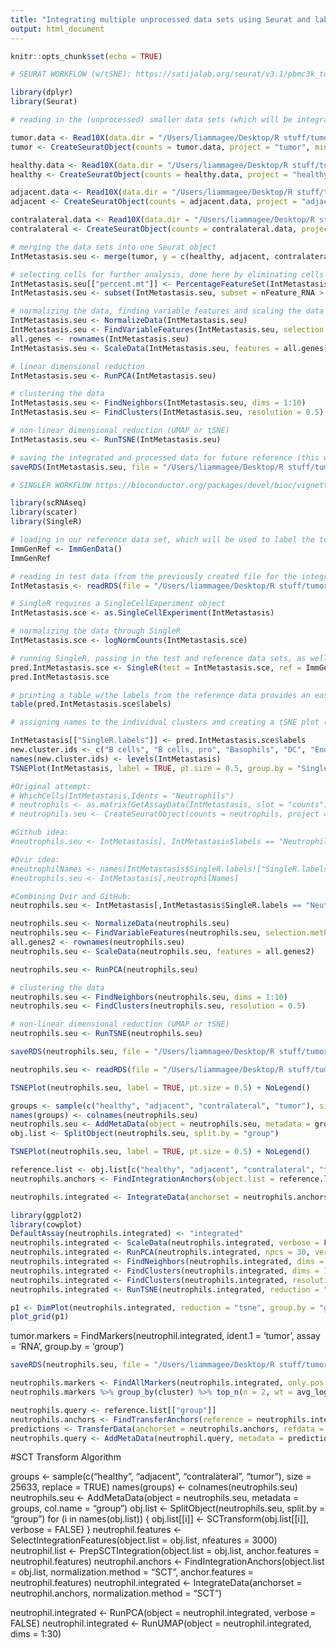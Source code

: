 ```yaml
---
title: "Integrating multiple unprocessed data sets using Seurat and labeling with SingleR"
output: html_document
---
```


```r
knitr::opts_chunk$set(echo = TRUE)
```



```r
# SEURAT WORKFLOW (w/tSNE): https://satijalab.org/seurat/v3.1/pbmc3k_tutorial.html

library(dplyr)
library(Seurat)
```

```r
# reading in the (unprocessed) smaller data sets (which will be integrated later) as dgCMatrix objects using the Read10X function, then converting the data sets into Seurat objects so that they can be manipulated according to the Seurat workflow

tumor.data <- Read10X(data.dir = "/Users/liammagee/Desktop/R stuff/tumorSet/1374-tumor/filtered_feature_bc_matrix")
tumor <- CreateSeuratObject(counts = tumor.data, project = "tumor", min.cells = 3, min.features = 200)

healthy.data <- Read10X(data.dir = "/Users/liammagee/Desktop/R stuff/tumorSet/1336-healthy/filtered_feature_bc_matrix")
healthy <- CreateSeuratObject(counts = healthy.data, project = "healthy", min.cells = 3, min.features = 200)

adjacent.data <- Read10X(data.dir = "/Users/liammagee/Desktop/R stuff/tumorSet/1374-adjacent/filtered_feature_bc_matrix")
adjacent <- CreateSeuratObject(counts = adjacent.data, project = "adjacent", min.cells = 3, min.features = 200) 

contralateral.data <- Read10X(data.dir = "/Users/liammagee/Desktop/R stuff/tumorSet/1374-contralateral/filtered_feature_bc_matrix")
contralateral <- CreateSeuratObject(counts = contralateral.data, project = "contralateral", min.cells = 3, min.features = 200) 

# merging the data sets into one Seurat object
IntMetastasis.seu <- merge(tumor, y = c(healthy, adjacent, contralateral), add.cell.ids = c("tumor", "healthy", "adjacent", "contralateral"))
```

```r
# selecting cells for further analysis, done here by eliminating cells with too high or too low RNA feature reads, or with mtDNA contamination
IntMetastasis.seu[["percent.mt"]] <- PercentageFeatureSet(IntMetastasis.seu, pattern = "^MT-")
IntMetastasis.seu <- subset(IntMetastasis.seu, subset = nFeature_RNA > 200 & nFeature_RNA < 2500 & percent.mt < 5)
```

```r
# normalizing the data, finding variable features and scaling the data
IntMetastasis.seu <- NormalizeData(IntMetastasis.seu)
IntMetastasis.seu <- FindVariableFeatures(IntMetastasis.seu, selection.method = "vst", nfeatures = 2000)
all.genes <- rownames(IntMetastasis.seu)
IntMetastasis.seu <- ScaleData(IntMetastasis.seu, features = all.genes)
```

```r
# linear dimensional reduction
IntMetastasis.seu <- RunPCA(IntMetastasis.seu)

# clustering the data
IntMetastasis.seu <- FindNeighbors(IntMetastasis.seu, dims = 1:10)
IntMetastasis.seu <- FindClusters(IntMetastasis.seu, resolution = 0.5)

# non-linear dimensional reduction (UMAP or tSNE)
IntMetastasis.seu <- RunTSNE(IntMetastasis.seu)
```

```r
# saving the integrated and processed data for future reference (this way, the computationally intensive above code only needs to be run once unless it needs to be altered)
saveRDS(IntMetastasis.seu, file = "/Users/liammagee/Desktop/R stuff/tumorSet/IntMetastasis.rds")
```

```r
# SINGLER WORKFLOW https://bioconductor.org/packages/devel/bioc/vignettes/SingleR/inst/doc/SingleR.html

library(scRNAseq)
library(scater)
library(SingleR)
```


```r
# loading in our reference data set, which will be used to label the test data set (the merged object created earlier)
ImmGenRef <- ImmGenData()
ImmGenRef
```
```r
# reading in test data (from the previously created file for the integrated data)
IntMetastasis <- readRDS(file = "/Users/liammagee/Desktop/R stuff/tumorSet/IntMetastasis.rds")

# SingleR requires a SingleCellExperiment object
IntMetastasis.sce <- as.SingleCellExperiment(IntMetastasis)

# normalizing the data through SingleR
IntMetastasis.sce <- logNormCounts(IntMetastasis.sce)
```


```r
# running SingleR, passing in the test and reference data sets, as well as the labels from the reference data
pred.IntMetastasis.sce <- SingleR(test = IntMetastasis.sce, ref = ImmGenRef, labels = ImmGenRef$label.main)
pred.IntMetastasis.sce
```
```r
# printing a table w/the labels from the reference data provides an easy way of verifying the data's accuracy
table(pred.IntMetastasis.sce$labels)
```
```r
# assigning names to the individual clusters and creating a tSNE plot (note: this process must first be done without labeling the clusters, in order to see what the cluster names are. the cluster names from this initial run are then added in to all future runs.)

IntMetastasis[["SingleR.labels"]] <- pred.IntMetastasis.sce$labels
new.cluster.ids <- c("B cells", "B cells, pro", "Basophils", "DC", "Endothelial cells", "Eosinophils",  "Epithelial cells", "Fibroblasts", "ILC", "Macrophages", "Mast cells", "Microglia", "Monocytes", "Neutrophils", "NK cells", "NKT", "Stem cells", "Stromal cells", "T cells", "Tgd")
names(new.cluster.ids) <- levels(IntMetastasis)
TSNEPlot(IntMetastasis, label = TRUE, pt.size = 0.5, group.by = "SingleR.labels") + NoLegend()
```
```r
#Original attempt:
# WhichCells(IntMetastasis,Idents = "Neutrophils")
# neutrophils <- as.matrix(GetAssayData(IntMetastasis, slot = "counts")[, WhichCells(IntMetastasis, Idents = "Neutrophils")])
# neutrophils.seu <- CreateSeuratObject(counts = neutrophils, project = "justNeutros", min.cells = 3, min.features = 200)

#Github idea:
#neutrophils.seu <- IntMetastasis[, IntMetastasis$labels == "Neutrophils"]

#Dvir idea:
#neutrophilNames <- names(IntMetastasis$SingleR.labels)["SingleR.labels" %in% c('Neutrophils')]
#neutrophils.seu <- IntMetastasis[,neutrophilNames]

#Combining Dvir and GitHub:
neutrophils.seu <- IntMetastasis[,IntMetastasis$SingleR.labels == "Neutrophils"]
```
```r
neutrophils.seu <- NormalizeData(neutrophils.seu)
neutrophils.seu <- FindVariableFeatures(neutrophils.seu, selection.method = "vst", nfeatures = 2000)
all.genes2 <- rownames(neutrophils.seu)
neutrophils.seu <- ScaleData(neutrophils.seu, features = all.genes2)

neutrophils.seu <- RunPCA(neutrophils.seu)

# clustering the data
neutrophils.seu <- FindNeighbors(neutrophils.seu, dims = 1:10)
neutrophils.seu <- FindClusters(neutrophils.seu, resolution = 0.5)

# non-linear dimensional reduction (UMAP or tSNE)
neutrophils.seu <- RunTSNE(neutrophils.seu)

```
```r
saveRDS(neutrophils.seu, file = "/Users/liammagee/Desktop/R stuff/tumorSet/Neutrophils.rds")

```
```r
neutrophils.seu <- readRDS(file = "/Users/liammagee/Desktop/R stuff/tumorSet/Neutrophils.rds")
```
```r
TSNEPlot(neutrophils.seu, label = TRUE, pt.size = 0.5) + NoLegend()
```

```r
groups <- sample(c("healthy", "adjacent", "contralateral", "tumor"), size = 25633, replace = TRUE)
names(groups) <- colnames(neutrophils.seu)
neutrophils.seu <- AddMetaData(object = neutrophils.seu, metadata = groups, col.name = "group")
obj.list <- SplitObject(neutrophils.seu, split.by = "group")
```
```r
TSNEPlot(neutrophils.seu, label = TRUE, pt.size = 0.5) + NoLegend()
```

```r
reference.list <- obj.list[c("healthy", "adjacent", "contralateral", "tumor")]
neutrophils.anchors <- FindIntegrationAnchors(object.list = reference.list, dims = 1:10)
```
```r
neutrophils.integrated <- IntegrateData(anchorset = neutrophils.anchors, dims = 1:10)
```
```r
library(ggplot2)
library(cowplot)
DefaultAssay(neutrophils.integrated) <- "integrated"
neutrophils.integrated <- ScaleData(neutrophils.integrated, verbose = FALSE)
neutrophils.integrated <- RunPCA(neutrophils.integrated, npcs = 30, verbose = FALSE)
neutrophils.integrated <- FindNeighbors(neutrophils.integrated, dims = 1:10)
neutrophils.integrated <- FindClusters(neutrophils.integrated, dims = 1:10)
neutrophils.integrated <- FindClusters(neutrophils.integrated, resolution = 0.5)
neutrophils.integrated <- RunTSNE(neutrophils.integrated, reduction = "pca", dims = 1:30)
```


```r
p1 <- DimPlot(neutrophils.integrated, reduction = "tsne", group.by = "group")
plot_grid(p1)
```
tumor.markers = FindMarkers(neutrophil.integrated, ident.1 = 'tumor', assay = 'RNA', group.by = 'group')


```r
saveRDS(neutrophils.seu, file = "/Users/liammagee/Desktop/R stuff/tumorSet/Neutrophils.rds")
```

```r
neutrophils.markers <- FindAllMarkers(neutrophils.integrated, only.pos = TRUE, min.pct = 0.25, logfc.threshold = 0.25)
neutrophils.markers %>% group_by(cluster) %>% top_n(n = 2, wt = avg_logFC)
```
```r
neutrophils.query <- reference.list[["group"]]
neutrophils.anchors <- FindTransferAnchors(reference = neutrophils.integrated, query = neutrophils.integrated$group, dims = 1:30)
predictions <- TransferData(anchorset = neutrophils.anchors, refdata = neutrophils.integrated$group, dims = 1:30)
neutrophils.query <- AddMetaData(neutrophil.query, metadata = predictions)
```

#SCT Transform Algorithm 

groups <- sample(c("healthy", "adjacent", "contralateral", "tumor"), size = 25633, replace = TRUE)
names(groups) <- colnames(neutrophils.seu)
neutrophils.seu <- AddMetaData(object = neutrophils.seu, metadata = groups, col.name = "group")
obj.list <- SplitObject(neutrophils.seu, split.by = "group")
for (i in names(obj.list)) {
    obj.list[[i]] <- SCTransform(obj.list[[i]], verbose = FALSE)
}
neutrophil.features <- SelectIntegrationFeatures(object.list = obj.list, nfeatures = 3000)
neutrophil.list <- PrepSCTIntegration(object.list = obj.list, anchor.features = neutrophil.features)
neutrophil.anchors <- FindIntegrationAnchors(object.list = obj.list, normalization.method = "SCT", 
    anchor.features = neutrophil.features)
neutrophil.integrated <- IntegrateData(anchorset = neutrophil.anchors, normalization.method = "SCT")

neutrophil.integrated <- RunPCA(object = neutrophil.integrated, verbose = FALSE)
neutrophil.integrated <- RunUMAP(object = neutrophil.integrated, dims = 1:30)



